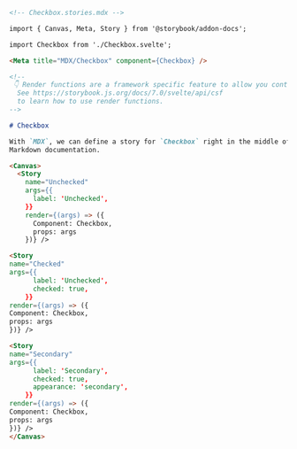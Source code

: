 ```md
<!-- Checkbox.stories.mdx -->

import { Canvas, Meta, Story } from '@storybook/addon-docs';

import Checkbox from './Checkbox.svelte';

<Meta title="MDX/Checkbox" component={Checkbox} />

<!--
 👇 Render functions are a framework specific feature to allow you control on how the component renders.
  See https://storybook.js.org/docs/7.0/svelte/api/csf
  to learn how to use render functions.
-->

# Checkbox

With `MDX`, we can define a story for `Checkbox` right in the middle of our
Markdown documentation.

<Canvas>
  <Story 
    name="Unchecked"
    args={{ 
      label: 'Unchecked',
    }}
    render={(args) => ({
      Component: Checkbox,
      props: args
    })} />

<Story
name="Checked"
args={{
      label: 'Unchecked',
      checked: true,
    }}
render={(args) => ({
Component: Checkbox,
props: args
})} />

<Story
name="Secondary"
args={{
      label: 'Secondary',
      checked: true,
      appearance: 'secondary',
    }}
render={(args) => ({
Component: Checkbox,
props: args
})} />
</Canvas>
```
